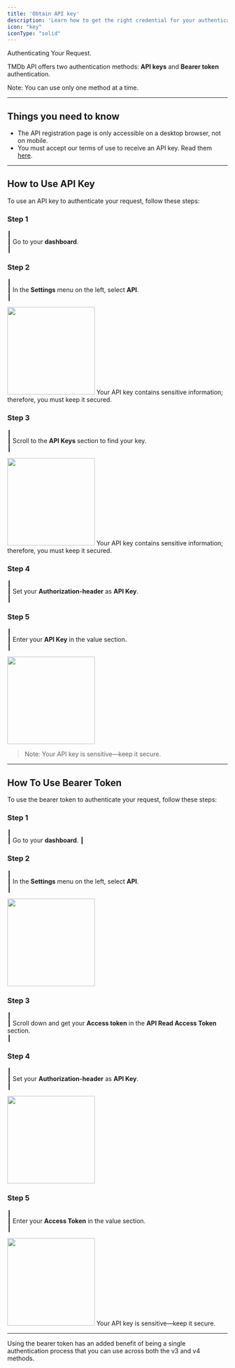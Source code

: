 ```yaml
---
title: 'Obtain API key'
description: 'Learn how to get the right credential for your authentication'
icon: "key"
iconType: "solid"
---
```




Authenticating Your Request.

TMDb API offers two authentication methods: **API keys** and **Bearer token** authentication.

Note: You can use only one method at a time.

---

## Things you need to know

- The API registration page is only accessible on a desktop browser, not on mobile.
- You must accept our terms of use to receive an API key. Read them [here](#).

---

## How to Use API Key

To use an API key to authenticate your request, follow these steps:

### Step 1

┃  
┃ Go to your **dashboard**.   
┃ 


### Step 2 

┃  
┃ In the **Settings** menu on the left, select **API**.   
┃ 
 

<img height="200" src="/logo/1.png" />

<Callout type="warning">
Your API key contains sensitive information; therefore, you must keep it secured.
</Callout>

### Step 3  

┃  
┃ Scroll to the **API Keys** section to find your key.    
┃ 

<img height="200" src="/logo/2.png" />


<Callout type="warning">
Your API key contains sensitive information; therefore, you must keep it secured.
</Callout> 

### Step 4  

┃  
┃ Set your **Authorization-header** as **API Key**.   
┃  


### Step 5 

┃  
┃ Enter your **API Key** in the value section.   
┃  

<img height="200" src="/logo/3.png" />

> Note: Your API key is sensitive—keep it secure.
---

## How To Use Bearer Token

To use the bearer token to authenticate your request, follow these steps:

### Step 1  

┃  
┃ Go to your **dashboard**.
┃  

### Step 2  

┃  
┃ In the **Settings** menu on the left, select **API**.  
┃  

<img height="200" src="/logo/1.png" />


### Step 3  

┃  
┃ Scroll down and get your **Access token** in the **API Read Access Token** section.  
┃ 

### Step 4  

┃  
┃ Set your **Authorization-header** as **API Key**.   
┃  

<img height="200" src="/logo/2.png" />


### Step 5  

┃  
┃ Enter your **Access Token** in the value section.  
┃  
 
 <img height="200" src="/logo/3.png" />

<Note>
Your API key is sensitive—keep it secure.
</Note>

---



<Info>
    Using the bearer token has an added benefit of being a single authentication process that you can
    use across both the v3 and v4 methods.
</Info>